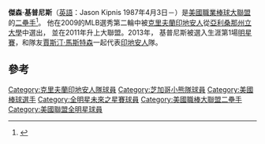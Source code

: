 {{blpsources|time=2015-07-19T01:07:53+00:00}}
{{expand|time=2015-07-19T01:07:53+00:00}}
{{Infobox baseball biography
| name        = 傑森·基普尼斯<br />Jason Kipnis
| image       = Jason Kipnis 2017.jpg
| image_size  = 
| caption     = 2017年的基普尼斯
| team        = 自由球員
| number      = 
| position    = [[二壘手|二壘手]]/[[外野手|外野手]]
| birth_date  = {{birth date and age|mf=yes|1987|4|3}}
| birth_place = {{USA}}[[伊利諾州|伊利諾州]][[諾斯布魯克|諾斯布魯克]]
| bats        = 左
| throws      = 右
| debutleague = 美國職棒大聯盟
| debutdate   = 7月22日
| debutyear   = 2011年
| debutteam   = 克里夫蘭印地安人
| statyear    = 2020年球季
| statleague  = 美國職棒大聯盟
| stat1label  = [[打擊率|打擊率]]
| stat1value  = .260
| stat2label  = [[全壘打|全壘打]]
| stat2value  = 126
| stat3label  = [[打點|打點]]
| stat3value  = 545
| stat4label  = [[盜壘|盜壘]]
| stat4value  = 136
| teams =
* [[克里夫蘭印地安人|克里夫蘭印地安人]] ({{mlby|2011}}–{{mlby|2019}})
* [[芝加哥小熊|芝加哥小熊]] ({{mlby|2020}})
|highlights=
* 2×[[美國職棒大聯盟全明星賽|全明星賽]] ([[2013年美國職棒大聯盟全明星賽|2013]],[[2015年美國職棒大聯盟全明星賽|2015]])
}}

'''傑森·基普尼斯'''（[[英語|英語]]：Jason Kipnis 1987年4月3日－）是[[美國職業棒球大聯盟|美國職業棒球大聯盟]]的[[二壘手|二壘手]]<ref>{{Cite web |url=http://m.mlb.com/player/543401/jason-kipnis |title=存档副本 |accessdate=2015-07-18 |archive-date=2018-10-04 |archive-url=https://web.archive.org/web/20181004141500/http://m.mlb.com/player/543401/jason-kipnis |dead-url=no }}</ref>。
他在2009的MLB選秀第二輪中被[[克里夫蘭印地安人|克里夫蘭印地安人]]從[[亞利桑那州立大學|亞利桑那州立大學]]中選出， 並在2011年升上大聯盟。2013年， 基普尼斯被選入生涯第1場[[美國職棒大聯盟全明星賽|明星賽]]，和隊友[[賈斯汀·馬斯特森|賈斯汀·馬斯特森]]一起代表[[克里夫蘭印地安人|印地安人]]隊。

== 參考 ==
{{reflist}}


{{DEFAULTSORT:Kipnis, Jason}}
[[Category:克里夫蘭印地安人隊球員|Category:克里夫蘭印地安人隊球員]]
[[Category:芝加哥小熊隊球員|Category:芝加哥小熊隊球員]]
[[Category:美國棒球選手|Category:美國棒球選手]]
[[Category:全明星未來之星賽球員|Category:全明星未來之星賽球員]]
[[Category:美國職棒大聯盟二壘手|Category:美國職棒大聯盟二壘手]]
[[Category:美國聯盟全明星球員|Category:美國聯盟全明星球員]]